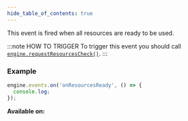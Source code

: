 ```yaml
---
hide_table_of_contents: true
---
```



This event is fired when all resources are ready to be used.

:::note HOW TO TRIGGER
To trigger this event you should call [`engine.requestResourcesCheck()`](/sdk/managers/engine/requestResourcesCheck).
:::

### Example

```js
engine.events.on('onResourcesReady', () => {
  console.log;
});
```

**Available on:** <ClientTag />
